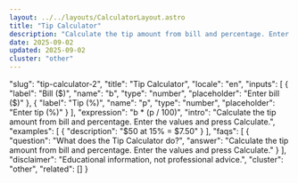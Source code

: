 ```yaml
---
layout: ../../layouts/CalculatorLayout.astro
title: "Tip Calculator"
description: "Calculate the tip amount from bill and percentage. Enter the values and press Calculate."
date: 2025-09-02
updated: 2025-09-02
cluster: "other"
---
```


  "slug": "tip-calculator-2",
  "title": "Tip Calculator",
  "locale": "en",
  "inputs": [
    {
      "label": "Bill ($)",
      "name": "b",
      "type": "number",
      "placeholder": "Enter bill ($)"
    },
    {
      "label": "Tip (%)",
      "name": "p",
      "type": "number",
      "placeholder": "Enter tip (%)"
    }
  ],
  "expression": "b * (p / 100)",
  "intro": "Calculate the tip amount from bill and percentage. Enter the values and press Calculate.",
  "examples": [
    {
      "description": "$50 at 15% = $7.50"
    }
  ],
  "faqs": [
    {
      "question": "What does the Tip Calculator do?",
      "answer": "Calculate the tip amount from bill and percentage. Enter the values and press Calculate."
    }
  ],
  "disclaimer": "Educational information, not professional advice.",
  "cluster": "other",
  "related": []
}

<Calculator schema={schema} />
